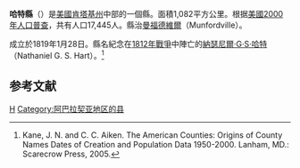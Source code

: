 {{noteTA
|T=zh-hans:哈特县 (肯塔基州);zh-hk:哈特縣 (肯塔基州);zh-tw:哈特郡 (肯塔基州);
}}

<!--[[File:Map_of_Kentucky_highlighting_Hart_County.svg|right]]-->
{{Infobox U.S. County
| county = 哈特縣
| state = 肯塔基州
| en county = Hart County
| en state = Kentucky
| seal = 
| founded year = 1819
| founded date = 
| seat wl = Munfordville
| largest city wl = Horse Cave
| area mi = 418
| area km = 1,082
| area land mi = 416
| area land km = 1,077
| area water mi = 2
| area water km = 5
| area percentage = 0.47%
| census yr = 2000
| pop = 17,445
| density mi = 42
| density km = 16
| time zone = Central
| UTC offset = -6
| DST offset = -5
| footnotes = 
| web = www.hartcountyky.org
| named for = [[Nathaniel_G._T._Hart|Nathaniel G. T. Hart]] (1784–1813), lawyer captured at the [[Battle_of_River_Raisin|Battle of River Raisin]].
}}
'''哈特縣'''（{{lang-en|Hart County}}）是[[美國|美國]][[肯塔基州|肯塔基州]]中部的一個縣。面積1,082平方公里。根据[[美國2000年人口普查|美國2000年人口普查]]，共有人口17,445人。縣治[[曼福德維爾|曼福德維爾]]（Munfordville）。

成立於1819年1月28日。縣名紀念在[[1812年戰爭|1812年戰爭]]中陣亡的[[納瑟尼爾·G·S·哈特|納瑟尼爾·G·S·哈特]] （Nathaniel G. S. Hart）。<ref>Kane, J. N. and C. C. Aiken. The American Counties: Origins of County Names Dates of Creation and Population Data 1950-2000. Lanham, MD.: Scarecrow Press, 2005.</ref>

==参考文献==
<div class="references-small">
<references />
</div>
[[Category:肯塔基州行政区划|H]]
[[Category:阿巴拉契亚地区的县|Category:阿巴拉契亚地区的县]]